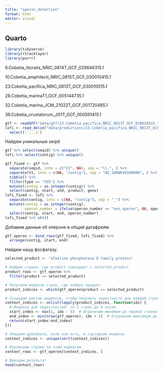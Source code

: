 ```yaml
---
title: "operon_detection"
format: html
editor: visual
---
```


## Quarto

```r
library(tidyverse)
library(rtracklayer)
library(purrr)
```

6.Cobetia_litoralis_NRIC_0814T_GCF_029846315.1

10.Cobetia_amphilecti_NRIC_0815T_GCF_030010415.1

23.Cobetia_pacifica_NRIC_0813T_GCF_030010515.1

28.Cobetia_marinaT1_GCF_005144735.1

32.Cobetia_marina_JCM_21022T_GCF_001720485.1

36.Cobetia_crustatorum_JO1T_GCF_000591415.1

```r
gtf <- readGFF("data/gtf/23.Cobetia_pacifica_NRIC_0813T_GCF_030010515.1.gtf")
lofi <- read_delim("data/predictions/23.Cobetia_pacifica_NRIC_0813T_GCF_030010515.1_predictions.tsv", delim = "\t", escape_double = FALSE, trim_ws = TRUE) %>% 
  select(-`...1`)


```

Найдем уникальные seqid

```r
gtf %>% select(seqid) %>% unique()
lofi %>% select(contig) %>% unique()
```

```r
gtf_fixed <- gtf %>%
  separate(seqid, into = c("V1", NA), sep = "\\.", ) %>% 
  separate(V1, into = c(NA, "contig"), sep = "NZ_JARWKV0100000", ) %>% 
  tibble() %>% 
  filter(type == "CDS") %>% 
  mutate(contig = as.integer(contig)) %>% 
  select(contig, start, end, product, gene)
lofi_fixed <- lofi %>% 
  separate(contig, into = c(NA, "contig"), sep = "_") %>% 
  mutate(contig = as.integer(contig),
         operon_number = ifelse(operon_number == "non_operon", NA, operon_number)) %>% 
  select(contig, start, end, operon_number)
lofi_fixed %>% str()
```

Добавим данные об опероне в общий датафрейм

```r
gtf_operon <- bind_rows(gtf_fixed, lofi_fixed) %>% 
  arrange(contig, start, end)
```

Найдем нашу фосфатазу.

```r

selected_product <- "alkaline phosphatase D family protein"

# Найдем строки, где product совпадает с selected_product
product_rows <- gtf_operon %>% 
  filter(product == selected_product)

# Получаем индексы строк, где найден продукт
product_indices <- which(gtf_operon$product == selected_product)

# Создадим вектор индексов, чтобы получить окрестности для каждой строки
context_indices <- unlist(lapply(product_indices, function(idx) {
  # Индексы для окрестностей: по 5 строк до и после
  start_index <- max(1, idx - 5)  # Ограничим минимум до первой строки
  end_index <- min(nrow(gtf_operon), idx + 5)  # Ограничим максимум до последней строки
  return(start_index:end_index)
}))

# Убираем дубликаты, если они есть, и сортируем индексы
context_indices <- unique(sort(context_indices))

# Извлекаем строки по этим индексам
context_rows <- gtf_operon[context_indices, ]

# Выводим результат
head(context_rows)
```
